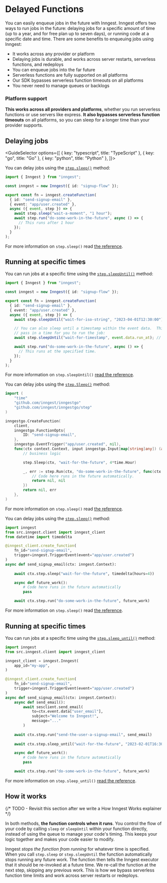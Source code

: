 
# Delayed Functions

You can easily enqueue jobs in the future with Inngest. Inngest offers two ways to run jobs in the future: delaying jobs for a specific amount of time (up to a year, and for free plan up to seven days), or running code at a specific date and time. There are some benefits to enqueuing jobs using Inngest:

- It works across any provider or platform
- Delaying jobs is durable, and works across server restarts, serverless functions, and redeploys
- You can enqueue jobs into the far future
- Serverless functions are fully supported on all platforms
- Our SDK bypasses serverless function timeouts on all platforms
- You never need to manage queues or backlogs

### Platform support

**This works across all providers and platforms**, whether you run serverless functions or use servers like express.  **It also bypasses serverless function timeouts** on all platforms, so you can sleep for a longer time than your provider supports.

## Delaying jobs

<GuideSelector
  options={[
    { key: "typescript", title: "TypeScript" },
    { key: "go", title: "Go" },
    { key: "python", title: "Python" },
  ]}>


<GuideSection show="typescript">

You can delay jobs using the [`step.sleep()`](/docs/reference/functions/step-sleep) method:

```ts
import { Inngest } from "inngest";

const inngest = new Inngest({ id: "signup-flow" });

export const fn = inngest.createFunction(
  { id: "send-signup-email" },
  { event: "app/user.created" },
  async ({ event, step }) => {
    await step.sleep("wait-a-moment", "1 hour");
    await step.run("do-some-work-in-the-future", async () => {
      // This runs after 1 hour
    });
  }
);
```


For more information on `step.sleep()` read [the reference](/docs/reference/functions/step-sleep).


## Running at specific times

You can run jobs at a specific time using the [`step.sleepUntil()`](/docs/reference/functions/step-sleep-until) method:


```ts
import { Inngest } from "inngest";

const inngest = new Inngest({ id: "signup-flow" });

export const fn = inngest.createFunction(
  { id: "send-signup-email" },
  { event: "app/user.created" },
  async ({ event, step }) => {
    await step.sleepUntil("wait-for-iso-string", "2023-04-01T12:30:00");

    // You can also sleep until a timestamp within the event data.  This lets you
    // pass in a time for you to run the job:
    await step.sleepUntil("wait-for-timestamp", event.data.run_at); // Assuming event.data.run_at is a timestamp.

    await step.run("do-some-work-in-the-future", async () => {
      // This runs at the specified time.
    });
  }
);
```



For more information on `step.sleepUntil()` [read the reference](/docs/reference/functions/step-sleep-until).


</GuideSection>
<GuideSection show="go">

You can delay jobs using the [`step.Sleep()`](https://pkg.go.dev/github.com/inngest/inngestgo@v0.7.4/step#Sleep) method:

```go
import (
    "time"
    "github.com/inngest/inngestgo"
    "github.com/inngest/inngestgo/step"
)

inngestgo.CreateFunction(
	client,
	inngestgo.FunctionOpts{
		ID: "send-signup-email",
	},
	inngestgo.EventTrigger("app/user.created", nil),
	func(ctx context.Context, input inngestgo.Input[map[string]any]) (any, error) {
		// business logic

		step.Sleep(ctx, "wait-for-the-future", 4*time.Hour)

		_, err := step.Run(ctx, "do-some-work-in-the-future", func(ctx context.Context) (any, error) {
			// Code here runs in the future automatically.
			return nil, nil
		})
		return nil, err
	},
)
```


For more information on `step.sleep()` read [the reference](https://pkg.go.dev/github.com/inngest/inngestgo@v0.7.4/step#Sleep).



</GuideSection>
<GuideSection show="python">

You can delay jobs using the [`step.sleep()`](http://localhost:3001/docs/reference/python/steps/sleep) method:

```python
import inngest
from src.inngest.client import inngest_client
from datetime import timedelta

@inngest_client.create_function(
    fn_id="send-signup-email", 
    trigger=inngest.TriggerEvent(event="app/user.created")
)
async def send_signup_email(ctx: inngest.Context):
    
    await ctx.step.sleep("wait-for-the-future", timedelta(hours=4))

    async def future_work():
        # Code here runs in the future automatically
        pass

    await ctx.step.run("do-some-work-in-the-future", future_work)
```


For more information on `step.sleep()` read [the reference](/docs/reference/functions/step-sleep).


## Running at specific times

You can run jobs at a specific time using the [`step.sleep_until()`](/docs/reference/python/steps/sleep-until) method:


```python
import inngest
from src.inngest.client import inngest_client

inngest_client = inngest.Inngest(
    app_id="my-app",
)

@inngest_client.create_function(
    fn_id="send-signup-email", 
    trigger=inngest.TriggerEvent(event="app/user.created")
)
async def send_signup_email(ctx: inngest.Context):
    async def send_email():
        await sesclient.send_email(
            to=ctx.event.data["user_email"],
            subject="Welcome to Inngest!",
            message="..."
        )
    
    await ctx.step.run("send-the-user-a-signup-email", send_email)
    
    await ctx.step.sleep_until("wait-for-the-future", "2023-02-01T16:30:00")

    async def future_work():
        # Code here runs in the future automatically
        pass

    await ctx.step.run("do-some-work-in-the-future", future_work)
```



For more information on `step.sleep_until()` [read the reference](/docs/reference/python/steps/sleep-until).


</GuideSection>

</GuideSelector>

## How it works

{/* TODO - Revisit this section after we write a How Inngest Works explainer */}

In both methods, **the function controls when it runs**.  You control the flow of your code by calling `sleep` or `sleepUntil` within your function directly,
instead of using the queue to manage your code's timing.  This keeps your logic together and makes your code easier to modify.

Inngest *stops the function from running* for whatever time is specified.  When you call `step.sleep` or `step.sleepUntil` the function automatically stops running any future work. The function then tells the Inngest executor that it should be re-invoked at a future time.  We re-call the function at the next step, skipping any previous work.  This is how we bypass serverless function time limits and work across server restarts or redeploys.
